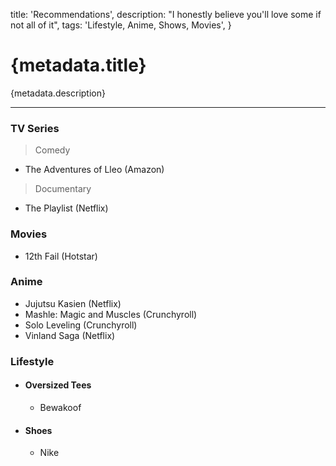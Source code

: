 
  title: 'Recommendations',
  description: "I honestly believe you'll love some if not all of it",
  tags: 'Lifestyle, Anime, Shows, Movies',
}

# {metadata.title}

{metadata.description}

---

### TV Series

> Comedy

- The Adventures of Lleo (Amazon)

> Documentary

- The Playlist (Netflix)

### Movies

- 12th Fail (Hotstar)

### Anime

- Jujutsu Kasien (Netflix)
- Mashle: Magic and Muscles (Crunchyroll)
- Solo Leveling (Crunchyroll)
- Vinland Saga (Netflix)

### Lifestyle

- #### Oversized Tees
  - <MdxLink href="https://www.bewakoof.com/">Bewakoof</MdxLink>
- #### Shoes
  - <MdxLink href="https://www.nike.com/">Nike</MdxLink>

